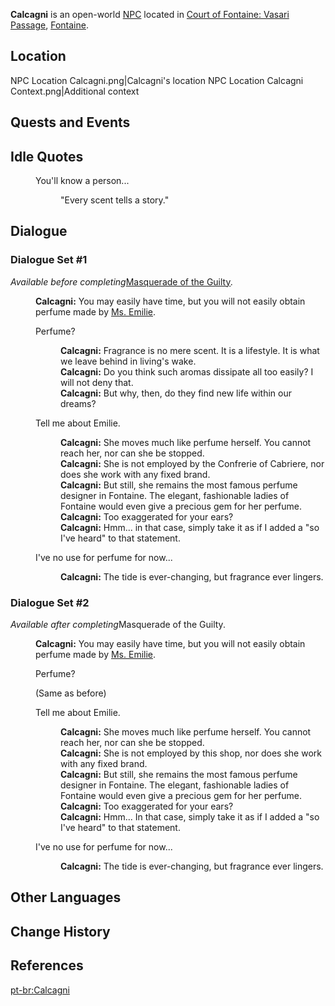{{Meta
<!-- Remove this template after adding the missing info -->
|missing_NPC_profile  = yes
}}
{{Character Infobox
|type             = Open-World NPC
|image            = NPC Calcagni.png
|realname         = <!-- Optional, if different from in-game name -->
|deceased         = <!-- Past (for deceased prior to events of the game) or free response -->
|region           = Fontaine
|location         = Fontaine
|affiliation      = Confrerie of Cabriere
|affiliationNote = formerly
|title            = Staff Member
|title2           = Confrerie of Cabriere Staff

|ancestry         = <!-- Clan/family -->
|father           = 
|mother           = 
|spouse           = 
|sibling          = 
|child            = 
|relative         = 

|voiceEN          = [[imdb:nm11900500|Aria Saltini]]<ref name="Aria Saltini">Twitter: [https://twitter.com/AriaSaltini/status/1691968110662709718 EN VA Self Announcement] ([https://web.archive.org/web/20230817035210/https://twitter.com/AriaSaltini/status/1691968110662709718 Archived])</ref>
|voiceCN          = 
|voiceJP          = 
|voiceKR          = 
|dialoguereward   = 
}}
'''Calcagni''' is an open-world [[NPC]] located in [[Court of Fontaine: Vasari Passage]], [[Fontaine]].

==Location==
<gallery>
NPC Location Calcagni.png|Calcagni's location
NPC Location Calcagni Context.png|Additional context
</gallery>
<!--
==Profile==
''(To be added.)''

===Appearance===
''(To be added.)''
-->
==Quests and Events==
{{Quests and Events}}

==Idle Quotes==
{{Dialogue Start}}
: {{DIcon|Idle}} You'll know a person...
:: {{A|VO Calcagni 01.ogg}} "Every scent tells a story."
{{Dialogue End}}

==Dialogue==
===Dialogue Set #1===
''Available before completing ''[[Masquerade of the Guilty]]''.''
{{Dialogue Start}}
:'''Calcagni:''' You may easily have time, but you will not easily obtain perfume made by [[Emilie|Ms. Emilie]].
:{{DIcon}} Perfume?
::'''Calcagni:''' Fragrance is no mere scent. It is a lifestyle. It is what we leave behind in living's wake.
::'''Calcagni:''' Do you think such aromas dissipate all too easily? I will not deny that.
::'''Calcagni:''' But why, then, do they find new life within our dreams?
:{{DIcon}} Tell me about Emilie.
::'''Calcagni:''' She moves much like perfume herself. You cannot reach her, nor can she be stopped.
::'''Calcagni:''' She is not employed by the Confrerie of Cabriere, nor does she work with any fixed brand.
::'''Calcagni:''' But still, she remains the most famous perfume designer in Fontaine. The elegant, fashionable ladies of Fontaine would even give a precious gem for her perfume.
::'''Calcagni:''' Too exaggerated for your ears?
::'''Calcagni:''' Hmm... in that case, simply take it as if I added a "so I've heard" to that statement.
:{{DIcon}} I've no use for perfume for now...
::'''Calcagni:''' The tide is ever-changing, but fragrance ever lingers.
{{Dialogue End}}

===Dialogue Set #2===
''Available after completing ''Masquerade of the Guilty''.''
{{Dialogue Start}}
:'''Calcagni:''' You may easily have time, but you will not easily obtain perfume made by [[Emilie|Ms. Emilie]].
:{{DIcon}} Perfume?
:;(Same as before)
:{{DIcon}} Tell me about Emilie.
::'''Calcagni:''' She moves much like perfume herself. You cannot reach her, nor can she be stopped.
::'''Calcagni:''' She is not employed by this shop, nor does she work with any fixed brand.
::'''Calcagni:''' But still, she remains the most famous perfume designer in Fontaine. The elegant, fashionable ladies of Fontaine would even give a precious gem for her perfume.
::'''Calcagni:''' Too exaggerated for your ears?
::'''Calcagni:''' Hmm... In that case, simply take it as if I added a "so I've heard" to that statement.
:{{DIcon}} I've no use for perfume for now...
::'''Calcagni:''' The tide is ever-changing, but fragrance ever lingers.
{{Dialogue End}}
<!--
==Event Dialogue==
===Event Name===
{{Dialogue Start}}
:'''{{subst:PAGENAME}}:'''
{{Dialogue End}}
-->

==Other Languages==
{{Other Languages|default_hidden=1
|en      = Calcagni
|zhs     = 卡嘉妮
|zhs_rm  = Kǎjiānī
|zht     = 卡嘉妮
|zht_rm  = Kǎjiānī
|ja      = カルカーニ
|ja_rm   = Karukaani
|ko      = 칼카니
|es      = Calcagni
|fr      = Calcagni
|ru      = Кальканья
|th      = Calcagni
|vi      = Calcagni
|de      = Calcagni
|id      = Calcagni
|pt      = Calcagni
|tr      = Calcagni
|it      = Calcagni
}}

==Change History==
{{Change History|4.0}}

==References==
{{Reflist}}

[[pt-br:Calcagni]]